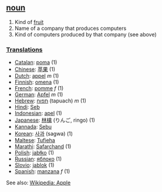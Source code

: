 ==[[noun]]==
#Kind of [[fruit]]
#Name of a company that produces computers
#Kind of computers produced by that company (see above)

===[[Translation]]s===
*[[Catalan]]: [[poma]] (1)
*[[Chinese]]: [[苹果]] (1)
*[[Dutch]]: [[appel]] ''m'' (1)
*[[Finnish]]: [[omena]] (1)
*[[French]]: [[pomme]] ''f'' (1)
*[[German]]: [[Apfel]] ''m'' (1)
*[[Hebrew]]: [[תפוח]] (tapuach) ''m'' (1)
*[[Hindi]]: [[Seb]]
*[[Indonesian]]: [[apel]] (1)
*[[Japanese]]: [[林檎]] (りんご, ringo) (1)
*[[Kannada]]: [[Sebu]]
*[[Korean]]: [[사과]] (sagwa) (1)
*[[Maltese]]: [[Tufieha]]
*[[Marathi]]: [[Safarchand]] (1)
*[[Polish]]: [[jabłko]] (1)
*[[Russian]]: [[яблоко]] (1)
*[[Slovio]]: [[jablok]] (1)
*[[Spanish]]: [[manzana]] ''f'' (1)

See also: [http://www.wikipedia.org/wiki/Apple Wikipedia: Apple]